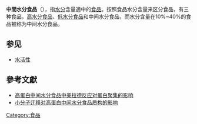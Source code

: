 {{multiple issues|
{{dead end|time=2014-03-09T08:14:31+00:00}}
{{expert|time=2014-03-09T08:14:31+00:00}}
}}
'''中間水分食品'''（{{lang|en|intermediate moisture foods}}），指[[水分|水分]]含量適中的[[食品|食品]]。按照食品水分含量来区分食品，有三种食品，[[高水分食品|高水分食品]]、[[低水分食品|低水分食品]]和中间水分食品，而水分含量在10%~40%的食品被称为中间水分食品。

==参见==
*[[水活性|水活性]]

==參考文獻==
*[http://xuewen.cnki.net/CMFD-1011082898.nh.html 高蛋白中间水分食品中美拉德反应对蛋白聚集的影响] {{Wayback|url=http://xuewen.cnki.net/CMFD-1011082898.nh.html |date=20160305023016 }}
*[http://www.paper.edu.cn/releasepaper/content/201403-582 小分子迁移对高蛋白中间水分食品质构的影响] {{Wayback|url=http://www.paper.edu.cn/releasepaper/content/201403-582 |date=20150924064037 }}
{{食品小作品}}
[[Category:食品|Category:食品]]